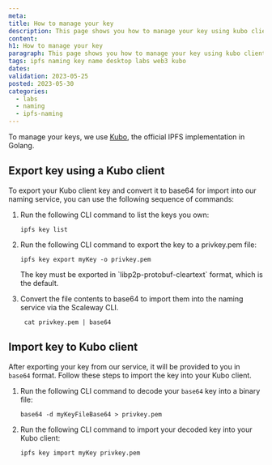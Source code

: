 ```yaml
---
meta:
title: How to manage your key
description: This page shows you how to manage your key using kubo client
content:
h1: How to manage your key
paragraph: This page shows you how to manage your key using kubo client
tags: ipfs naming key name desktop labs web3 kubo
dates:
validation: 2023-05-25
posted: 2023-05-30
categories:
  - labs
  - naming
  - ipfs-naming
---
```


To manage your keys, we use [Kubo](https://docs.ipfs.tech/install/command-line/), the official IPFS implementation in Golang.

## Export key using a Kubo client

To export your Kubo client key and convert it to base64 for import into our naming service, you can use the following sequence of commands:

1. Run the following CLI command to list the keys you own:
    ```
    ipfs key list
    ```
2. Run the following CLI command to export the key to a privkey.pem file:
    ```
    ipfs key export myKey -o privkey.pem
    ```

    <Message type="important">
        The key must be exported in `libp2p-protobuf-cleartext` format, which is the default.
    </Message>
3. Convert the file contents to base64 to import them into the naming service via the Scaleway CLI.
    ```
     cat privkey.pem | base64
    ```

## Import key to Kubo client

After exporting your key from our service, it will be provided to you in `base64` format. Follow these steps to import the key into your Kubo client.

1. Run the following CLI command to decode your `base64` key into a binary file:
    ```
    base64 -d myKeyFileBase64 > privkey.pem
    ```

2. Run the following CLI command to import your decoded key into your Kubo client:
    ```
    ipfs key import myKey privkey.pem
    ```
